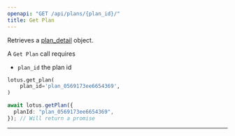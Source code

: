 ```yaml
---
openapi: "GET /api/plans/{plan_id}/"
title: Get Plan
---
```


Retrieves a [plan_detail](/api-reference/plans/plan-object) object.

A `Get Plan` call requires

- `plan_id` the plan id

<CodeGroup>

```py Python
lotus.get_plan(
    plan_id='plan_0569173ee6654369',
)
```

```ts Typescript
await lotus.getPlan({
  planId: "plan_0569173ee6654369",
}); // Will return a promise
```

</CodeGroup>

---
